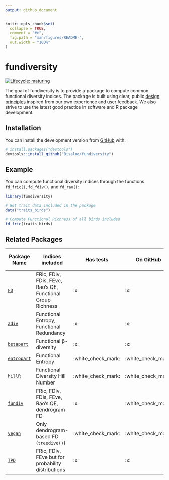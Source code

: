 ```yaml
---
output: github_document
---
```


<!-- README.md is generated from README.Rmd. Please edit that file -->

```r
knitr::opts_chunk$set(
  collapse = TRUE,
  comment = "#>",
  fig.path = "man/figures/README-",
  out.width = "100%"
)
```

# fundiversity

<!-- badges: start -->
[![Lifecycle: maturing](https://img.shields.io/badge/lifecycle-maturing-blue.svg)](https://www.tidyverse.org/lifecycle/#maturing)
<!-- badges: end -->

The goal of fundiversity is to provide a package to compute common functional
diversity indices. The package is built using clear, public 
[design principles](https://github.com/Bisaloo/fundiversity/wiki/Design-principles)
inspired from our own experience and user feedback. We also strive to use the
latest good practice in software and R package development.

## Installation

You can install the development version from [GitHub](https://github.com/) with:

```r
# install.packages("devtools")
devtools::install_github("Bisaloo/fundiversity")
```

## Example

You can compute functional diversity indices through the functions `fd_fric()`,
`fd_fdiv()`, and `fd_rao()`:

```r
library(fundiversity)

# Get trait data included in the package
data("traits_birds")

# Compute Functional Richness of all birds included
fd_fric(traits_birds)
```


## Related Packages

| Package Name                                          |                    Indices included                       |     Has tests    | On GitHub        | On CRAN | Last updated (CRAN) |
|-------------------------------------------------------|-----------------------------------------------------------|------------------|------------------|---------|---------------------|
| [`FD`](https://github.com/cran/FD)                    |FRic, FDiv, FDis, FEve, Rao's QE, Functional Group Richness|:x:               |:x:               |:white_check_mark:         |2014-08-19           |
| [`adiv`](https://github.com/cran/adiv)                |Functional Entropy, Functional Redundancy                       |:x:               |:x:               |:white_check_mark:         |2020-08-26           |
| [`betapart`](https://github.com/cran/betapart)        |Functional β-diversity                                     |:x:               |:x:               |:white_check_mark:         |2020-09-09           |
| [`entropart`](https://github.com/EricMarcon/entropart)|Functional Entropy                                         |:white_check_mark:|:white_check_mark:|:white_check_mark:        |2020-01-22           |
| [`hillR`](https://github.com/daijiang/hillR)          |Functional Diversity Hill Number                           |:white_check_mark:|:white_check_mark:|:white_check_mark:        |2020-07-07           |
| [`fundiv`](https://github.com/ibartomeus/fundiv)      |FRic, FDiv, FDis, FEve, Rao's QE, dendrogram FD            |:x:               |:white_check_mark:|:x:                                          |-                    | 
| [`vegan`](https://github.com/vegandevs/vegan)         |Only dendrogram-based FD (`treedive()`)                                  |:white_check_mark:|:white_check_mark:|:white_check_mark:        |2019-09-01           |              
| [`TPD`](https://github.com/cran/TPD)                  |FRic, FDiv, FEve but for probability distributions         |:x:              |:x:                |:white_check_mark:         |2019-07-02           |
